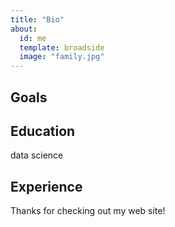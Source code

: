 ```yaml
---
title: "Bio"
about:
  id: me
  template: broadside
  image: "family.jpg"
---
```


:::{#me}

## Goals

## Education
data science

## Experience

:::

Thanks for checking out my web site!
